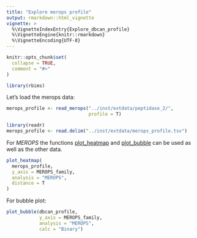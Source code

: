```yaml
---
title: "Explore merops profile"
output: rmarkdown::html_vignette
vignette: >
  %\VignetteIndexEntry{Explore_dbcan_profile}
  %\VignetteEngine{knitr::rmarkdown}
  %\VignetteEncoding{UTF-8}
---
```


```r
knitr::opts_chunk$set(
  collapse = TRUE,
  comment = "#>"
)
```

```r
library(rbims)
```

Let's load the merops data:

```r
merops_profile <- read_merops("../inst/extdata/peptidase_2/", 
                              profile = T)

```

```r
library(readr)
merops_profile <- read.delim("../inst/extdata/merops_profile.tsv")
```

For *MEROPS* the functions [plot_heatmap](https://mirnavazquez.github.io/RbiMs/reference/plot_heatmap.html) and [plot_bubble](https://mirnavazquez.github.io/RbiMs/reference/plot_bubble.html) can be used as well as the other data.


```r
plot_heatmap(
  merops_profile,
  y_axis = MEROPS_family,
  analysis = "MEROPS",
  distance = T
)

```

For bubble plot:

```r
plot_bubble(dbcan_profile,
            y_axis = MEROPS_family,
            analysis = "MEROPS",
            calc = "Binary")

```